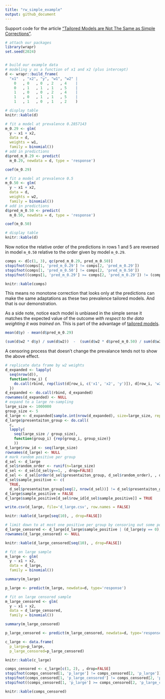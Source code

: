 ```yaml
---
title: "rw_simple_example"
output: github_document
---
```


Support code for the article ["Tailored Models are Not The Same as Simple Corrections"](https://win-vector.com/2020/10/11/tailored-models-are-not-the-same-as-simple-corrections/).


```r
# attach our packages
library(wrapr)
set.seed(2024)


# build our example data
# modeling y as a function of x1 and x2 (plus intercept)
d <- wrapr::build_frame(
  "x1"  , "x2", "y", "w1", "w2" |
    0   , 0   , 0  , 2   , 4    |
    0   , 1   , 1  , 1   , 5    |
    1   , 0   , 0  , 2   , 4    |
    1   , 0   , 1  , 1   , 5    |
    1   , 1   , 0  , 1   , 2    )

# display table
knitr::kable(d)
```

```r
# fit a model at prevalence 0.2857143
m_0.29 <- glm(
  y ~ x1 + x2,
  data = d,
  weights = w1,
  family = binomial())
# add in predictions
d$pred_m_0.29 <- predict(
  m_0.29, newdata = d, type = 'response')

coef(m_0.29)
```

```r
# fit a model at prevalence 0.5
m_0.50 <- glm(
  y ~ x1 + x2,
  data = d,
  weights = w2,
  family = binomial())
# add in predictions
d$pred_m_0.50 <- predict(
  m_0.50, newdata = d, type = 'response')

coef(m_0.50)
```

```r
# display table
knitr::kable(d)
```

Now notice the relative order of the predictions in rows 1 and 5 are reversed in model `m_0.50` relative to the order given by model `m_0.29`.

```r
comps <- d[c(1, 3), qc(pred_m_0.29, pred_m_0.50)]
stopifnot(comps[1, 'pred_m_0.29'] != comps[2, 'pred_m_0.29'])
stopifnot(comps[1, 'pred_m_0.50'] != comps[2, 'pred_m_0.50'])
stopifnot((comps[1, 'pred_m_0.29'] >= comps[2, 'pred_m_0.29']) != (comps[1, 'pred_m_0.50'] >= comps[2, 'pred_m_0.50']))

knitr::kable(comps)
```

This means no monotone correction that looks only at the predictions can make the same adaptations as these two prevalence tailored models. And that is our demonstration. 

As a side note, notice each model is unbiased in the simple sense it matches the expected value of the outcome *with respect to the data weighting it was trained on*. This is part of the advantage of [tailored models](https://win-vector.com/2020/10/10/upcoming-series-probability-model-homotopy/).

```r
mean(d$y) - mean(d$pred_m_0.29)

(sum(d$w2 * d$y) / sum(d$w2))  -  (sum(d$w2 * d$pred_m_0.50) / sum(d$w2))
```


A censoring process that doesn't change the prevalance tends not to show the above effect.

```r
# replicate data frame by w2 weights
d_expanded <- lapply(
  seq(nrow(d)),
  function(row_i) {
    do.call(rbind, rep(list(d[row_i, c('x1', 'x2', 'y')]), d[row_i, 'w2']))
  })
d_expanded <- do.call(rbind, d_expanded)
rownames(d_expanded) <- NULL
# expand to a large re-sampling
large_size <- 1000000
group_size <- 5
d_large <- d_expanded[sample.int(nrow(d_expanded), size=large_size, replace=TRUE) , , drop=FALSE]
d_large$presentaiton_group <- do.call(
  c, 
  lapply(
    seq(large_size / group_size), 
    function(group_i) {rep(group_i, group_size)}
    ))
d_large$row_id <- seq(large_size)
rownames(d_large) <- NULL
# mark random positive per group
d_sel <- d_large
d_sel$random_order <- runif(n=large_size)
d_sel <- d_sel[d_sel$y==1, , drop=FALSE]
d_sel <- d_sel[order(d_sel$presentaiton_group, d_sel$random_order), , drop=FALSE]
d_sel$sample_positive <- c(
  TRUE, 
  d_sel$presentaiton_group[seq(2, nrow(d_sel))] != d_sel$presentaiton_group[seq(nrow(d_sel)-1)])
d_large$sample_positive = FALSE
d_large$sample_positive[d_sel$row_id[d_sel$sample_positive]] = TRUE

write.csv(d_large, file='d_large.csv', row.names = FALSE)
```


```r
knitr::kable(d_large[seq(10), , drop=FALSE])
```

```r
# limit down to at most one positive per group by censoring out some positive rows
d_large_censored <- d_large[d_large$sample_positive | (d_large$y == 0), , drop=FALSE]
rownames(d_large_censored) <- NULL
```



```r
knitr::kable(d_large_censored[seq(10), , drop=FALSE])
```


```r
# fit on large sample
m_large <- glm(
  y ~ x1 + x2,
  data = d_large,
  family = binomial())

summary(m_large)
```

```r
p_large <- predict(m_large, newdata=d, type='response')

```



```r
# fit on large censored sample
m_large_censored <- glm(
  y ~ x1 + x2,
  data = d_large_censored,
  family = binomial())

summary(m_large_censored)
```

```r
p_large_censored <- predict(m_large_censored, newdata=d, type='response')

```

```r
c_large <- data.frame(
  p_large=p_large, 
  p_large_censored=p_large_censored)

knitr::kable(c_large)
```


```r
comps_censored <- c_large[c(1, 2), , drop=FALSE]
stopifnot(comps_censored[1, 'p_large'] != comps_censored[2, 'p_large'])
stopifnot(comps_censored[1, 'p_large_censored'] != comps_censored[2, 'p_large_censored'])
stopifnot((comps_censored[1, 'p_large'] >= comps_censored[2, 'p_large_censored']) != (comps_censored[1, 'pred_m_0.50'] >= comps_censored[2, 'p_large_censored']))

knitr::kable(comps_censored)
```

